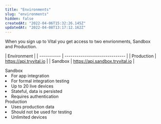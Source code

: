 ```yaml
---
title: "Environments"
slug: "environments"
hidden: false
createdAt: "2022-04-06T15:32:26.145Z"
updatedAt: "2022-04-08T13:17:12.162Z"
---
```



When you sign up to Vital you get access to two envrionments, Sandbox and Production.

| Environment |
| ----------- | ------------------------------- |
| Production  | https://api.tryvital.io         |
| Sandbox     | https://api.sandbox.tryvital.io |

<Grid templateColumns="repeat(2, 1fr)" gap={6}>
  <Box>
    <Heading>Sandbox</Heading>
    <li>For app integration</li>
    <li>For formal integration testing</li>
    <li>Up to 20 live devices</li>
    <li>Stateful, data is persisted</li>
    <li>Requires authentication</li>
  </Box>
  <Box>
    <Heading>Production</Heading>
    <li>Uses production data</li>
    <li>Should not be used for testing</li>
    <li>Unlimited devices</li>
  </Box>
</Grid>
